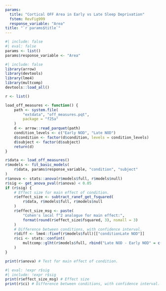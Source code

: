 ```yaml
---
params:
  title: "Cortical OFF Area in Early vs Late Sleep Deprivation"
  fstem: RevFig999
  response_variable: "Area"
title: "`r params$title`"
---
```

```r
#| include: false
#| eval: false
params <- list()
params$response_variable <- "Area"
```

```r
#| include: false
library(arrow)
library(devtools)
library(lme4)
library(multcomp)
devtools::load_all()

r <- list()

load_off_measures <- function() {
    path <- system.file(
        "extdata", "off_measures.pqt",
        package = "f25a"
    )
    d <- arrow::read_parquet(path)
    condition_levels <- c("Early NOD", "Late NOD")
    d$condition <- factor(d$condition, levels = condition_levels)
    d$subject <- factor(d$subject)
    return(d)
}

r$data <- load_off_measures()
r$models <- fit_basic_models(
    r$data, params$response_variable, "condition", "subject"
)
r$anova <- stats::anova(r$models$full, r$models$null)
r$sig <- get_anova_pval(r$anova) < 0.05
if (r$sig) {
    # Effect size for main effect of condition.
    r$effect_size <- subtract_ranef_get_fsquared(
        r$data, r$models$full, r$models$null
    )
    r$effect_size_msg <- paste(
        "Cohen's local f^2 analogue for main effect:",
        format(round(r$effect_size$fsquared, 3), nsmall = 3)
    )
    # Difference between conditions, with confidence interval.
    r$diff <- lme4::fixef(r$models$full)[["conditionLate NOD"]]
    r$ci <- stats::confint(
        multcomp::glht(r$models$full, rbind("Late NOD - Early NOD" = c(0, 1)))
    )
}
```

```r
print(r$anova) # Test for main effect of condition.
```

```r
#| eval: !expr r$sig
#| include: !expr r$sig
print(r$effect_size_msg) # Effect size
print(r$ci) # Difference between conditions, with confidence interval.
```